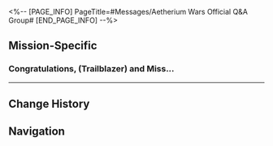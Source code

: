 <%-- [PAGE_INFO]
PageTitle=#Messages/Aetherium Wars Official Q&A Group#
[END_PAGE_INFO] --%>
{{Messages Infobox
|id           = 93
|image        = NPC Aetherium Wars Official Q&A Group Icon.png
|type         = Group
|participants = [[Giovanni]]; [[March 7th]]; [[Trailblazer]]
|faction      = Others
}}

==Mission-Specific==
===Congratulations, (Trailblazer) and Miss...===
{{Messages
|start_condition = 
|text =
:'''Giovanni:''' Congratulations, (Trailblazer) and Miss March! I heard you beat the championship contender!
:'''Giovanni:''' Now that you have your Mastery Marks, you're qualified to challenge the Overlord Aether Spirits in the Corridor of Fading Echoes.
:'''March 7th:''' Overlord Aether Spirits?
:'''March 7th:''' Sounds pretty tough
:'''Giovanni:''' Yeah, they're more powerful than the average roaming data and can't be acquired in ordinary ways.
:{Choice} Do I need to buy a Premium Pass?
::'''(Trailblazer):''' So, do we need to get some sort of "Battle Season Pass" and complete tons of quests to get them?
::'''Giovanni:''' Well, that would be a great way to increase player retention rate, but Aetherium Wars doesn't have that feature.
:{Choice} Do I need to pull them from a gacha?
::'''(Trailblazer):''' Do they only appear in a random gacha banner where we need to spend credits to get them?
::'''Giovanni:''' No, no, it's not like that. We don't have a monetization system in Aetherium Wars
::'''Giovanni:''' At least not yet
:{Choice} Do I need to pay for DLCs?
::'''(Trailblazer):''' Do we need to pay for an "expansion" or something to access DLC content that actually completes the full game?
::'''Giovanni:''' Haha, no worries. All content in Aetherium Wars is accessible to all players
:'''Giovanni:''' Let me explain. Basically, each Victory Zone has a sealed dimension that only players who have earned their Mastery Marks have access to.
:'''Giovanni:''' The roaming data for the Overlord Aether Spirits are hidden in those dimensions. Defeat them once and you'll get all their data
:'''March 7th:''' Why didn't you tell us earlier!?
:'''March 7th:''' [[File:Sticker PPG 01 March 7th 06.png|80px]]
:'''March 7th:''' We're already on our way back to have a rest
:'''Giovanni:''' My bad. I didn't expect you to get your Mastery Marks so soon.
:'''Giovanni:''' Well, feel free to challenge them in the previous Victory Zone when you have some free time. These powerful Aether Spirits will come in handy in future duels.
}}
----

==Change History==
{{Change History|1.4}}

==Navigation==
{{Messages Navbox}}